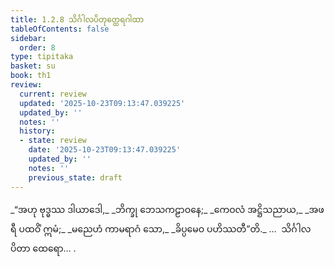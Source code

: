 ```yaml
---
title: 1.2.8 သိင်္ဂါလပိတုတ္ထေရဂါထာ
tableOfContents: false
sidebar:
  order: 8
type: tipitaka
basket: su
book: th1
review:
  current: review
  updated: '2025-10-23T09:13:47.039225'
  updated_by: ''
  notes: ''
  history:
  - state: review
    date: '2025-10-23T09:13:47.039225'
    updated_by: ''
    notes: ''
    previous_state: draft
---
```



<ReviewStatus review={frontmatter.review} showDetails={true} />

<HypothesisAnnotation frontmatter={frontmatter} />

<DynamicBreadcrumb />

<Division number="18" book="th1" e="ch" v="19" p="224">

<Paragraph number="42" type="verses" book="th1">
_“အဟု ဗုဒ္ဓဿ ဒါယာဒေါ,_  
_ဘိက္ခု ဘေသကဠာဝနေ;_  
_ကေဝလံ အဋ္ဌိသညာယ,_  
_အဖရီ ပထဝိံ ဣမံ;_  
_မညေဟံ ကာမရာဂံ သော,_  
_ခိပ္ပမေဝ ပဟိဿတီ”တိ._  


</Paragraph>
</Division>

<Paragraph number="43" type="center" book="th1">
…  သိင်္ဂါလပိတာ ထေရော… .
</Paragraph>